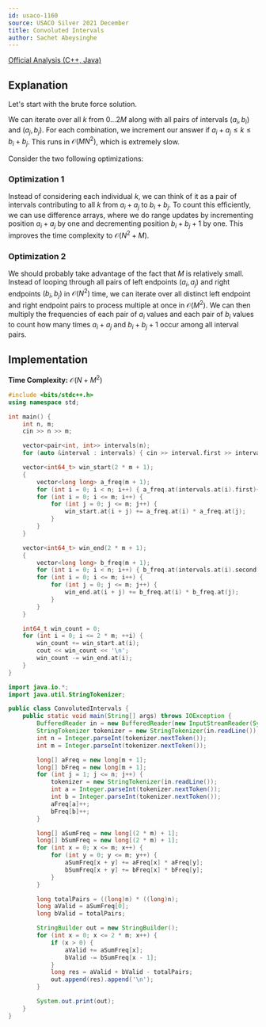 ```yaml
---
id: usaco-1160
source: USACO Silver 2021 December
title: Convoluted Intervals
author: Sachet Abeysinghe
---
```


[Official Analysis (C++, Java)](https://usaco.org/current/data/sol_prob3_silver_dec21.html)

## Explanation

Let's start with the brute force solution.

We can iterate over all $k$ from $0…2M$ along with all pairs of intervals $(a_i, b_i)$ and $(a_j, b_j)$.
For each combination, we increment our answer if $a_i + a_j \le k \le b_i + b_j$.
This runs in $\mathcal{O}(MN^{2})$, which is extremely slow.

Consider the two following optimizations:

### Optimization 1

Instead of considering each individual $k$, we can think of it as a pair of intervals contributing to all $k$ from $a_i + a_j$ to $b_i + b_j$.
To count this efficiently, we can use difference arrays, where we do range updates by incrementing position $a_i + a_j$ by one and decrementing position $b_i + b_j + 1$ by one.
This improves the time complexity to $\mathcal{O}(N^{2}+M)$.

### Optimization 2

We should probably take advantage of the fact that $M$ is relatively small.
Instead of looping through all pairs of left endpoints $(a_i, a_j)$ and right endpoints $(b_i, b_j)$ in $\mathcal{O}(N^2)$ time, we can iterate over all distinct left endpoint and right endpoint pairs to process multiple at once in $\mathcal{O}(M^2)$.
We can then multiply the frequencies of each pair of $a_i$ values and each pair of $b_i$ values to count how many times $a_i + a_j$ and $b_i + b_j + 1$ occur among all interval pairs.

## Implementation

**Time Complexity:** $\mathcal{O}\left(N+M^2\right)$

<LanguageSection>
<CPPSection>

```cpp
#include <bits/stdc++.h>
using namespace std;

int main() {
	int n, m;
	cin >> n >> m;

	vector<pair<int, int>> intervals(n);
	for (auto &interval : intervals) { cin >> interval.first >> interval.second; }

	vector<int64_t> win_start(2 * m + 1);
	{
		vector<long long> a_freq(m + 1);
		for (int i = 0; i < n; i++) { a_freq.at(intervals.at(i).first)++; }
		for (int i = 0; i <= m; i++) {
			for (int j = 0; j <= m; j++) {
				win_start.at(i + j) += a_freq.at(i) * a_freq.at(j);
			}
		}
	}

	vector<int64_t> win_end(2 * m + 1);
	{
		vector<long long> b_freq(m + 1);
		for (int i = 0; i < n; i++) { b_freq.at(intervals.at(i).second)++; }
		for (int i = 0; i <= m; i++) {
			for (int j = 0; j <= m; j++) {
				win_end.at(i + j) += b_freq.at(i) * b_freq.at(j);
			}
		}
	}

	int64_t win_count = 0;
	for (int i = 0; i <= 2 * m; ++i) {
		win_count += win_start.at(i);
		cout << win_count << '\n';
		win_count -= win_end.at(i);
	}
}
```

</CPPSection>
<JavaSection>

```java
import java.io.*;
import java.util.StringTokenizer;

public class ConvolutedIntervals {
	public static void main(String[] args) throws IOException {
		BufferedReader in = new BufferedReader(new InputStreamReader(System.in));
		StringTokenizer tokenizer = new StringTokenizer(in.readLine());
		int n = Integer.parseInt(tokenizer.nextToken());
		int m = Integer.parseInt(tokenizer.nextToken());

		long[] aFreq = new long[m + 1];
		long[] bFreq = new long[m + 1];
		for (int j = 1; j <= n; j++) {
			tokenizer = new StringTokenizer(in.readLine());
			int a = Integer.parseInt(tokenizer.nextToken());
			int b = Integer.parseInt(tokenizer.nextToken());
			aFreq[a]++;
			bFreq[b]++;
		}

		long[] aSumFreq = new long[(2 * m) + 1];
		long[] bSumFreq = new long[(2 * m) + 1];
		for (int x = 0; x <= m; x++) {
			for (int y = 0; y <= m; y++) {
				aSumFreq[x + y] += aFreq[x] * aFreq[y];
				bSumFreq[x + y] += bFreq[x] * bFreq[y];
			}
		}

		long totalPairs = ((long)n) * ((long)n);
		long aValid = aSumFreq[0];
		long bValid = totalPairs;

		StringBuilder out = new StringBuilder();
		for (int x = 0; x <= 2 * m; x++) {
			if (x > 0) {
				aValid += aSumFreq[x];
				bValid -= bSumFreq[x - 1];
			}
			long res = aValid + bValid - totalPairs;
			out.append(res).append('\n');
		}

		System.out.print(out);
	}
}
```

</JavaSection>
</LanguageSection>
